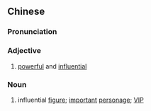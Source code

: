 ==Chinese==
{{zh-forms|s=显要}}

===Pronunciation===
{{zh-pron
|m=xiǎnyào
|c=hin2 jiu3
|mn=qz,xm,zz:hián-iàu
|cat=a,n
}}

===Adjective===
{{zh-adj}}

# [[powerful]] and [[influential]]

===Noun===
{{zh-noun}}

# influential [[figure]]; [[important]] [[personage]]; [[VIP]]